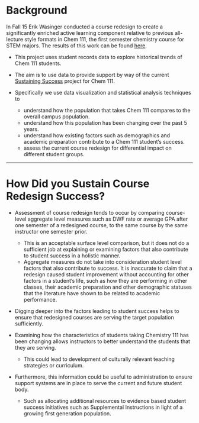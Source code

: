 # Background

In Fall 15 Erik Wasinger conducted a course redesign to create a significantly enriched active learning component relative to previous all-lecture style formats in Chem 111, the first semester chemistry course for STEM majors. The results of this work can be found [here](https://contentbuilder.merlot.org/toolkit/html/snapshot.php?id=79772174898323).

* This project uses student records data to explore historical trends of Chem 111 students. 

* The aim is to use data to provide support by way of  the current [Sustaining Success](https://contentbuilder.merlot.org/toolkit/html/snapshot.php?id=61030667052633) project for Chem 111. 

* Specifically we use data visualization and statistical analysis techniques to 
    - understand how the population that takes Chem 111 compares to the overall campus population. 
    - understand how this population has been changing over the past 5 years. 
    - understand how existing factors such as demographics and academic preparation contribute to a Chem 111 student's success.
    - assess the current course redesign for differential impact on different student groups.


---

# How Did you Sustain Course Redesign Success?

* Assessment of course redesign tends to occur by comparing course-level aggregate level measures such as DWF rate or average GPA after one semester of a redesigned course, to the same course by the same instructor one semester prior. 
    - This is an acceptable surface level comparison, but it does not do a sufficient job at explaining or examining factors that also contribute to student success in a holistic manner. 
    - Aggregate measures do not take into consideration student level factors that also contribute to success. It is inaccurate to claim that a redesign caused student improvement without accounting for other factors in a student's life, such as how they are performing in other classes, their academic preparation and other demographic statuses that the literature have shown to be related to academic performance. 

* Digging deeper into the factors leading to student success helps to ensure that redesigned courses are serving the target population sufficiently. 

* Examining how the characteristics of students taking Chemistry 111 has been changing allows instructors to better understand the students that they are serving. 
    - This could lead to development of culturally relevant teaching strategies or curriculum. 

* Furthermore, this information could be useful to administration to ensure support systems are in place to serve the current and future student body. 
    - Such as allocating additional resources to evidence based student success initiatives such as Supplemental Instructions in light of a growing first generation population. 

